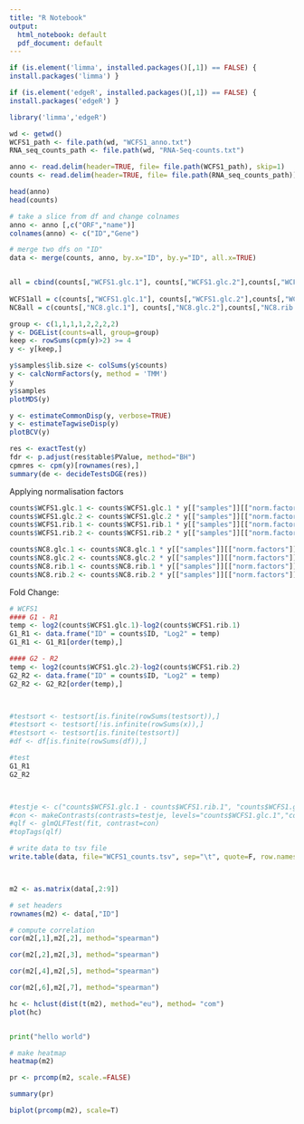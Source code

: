 ```yaml
---
title: "R Notebook"
output:
  html_notebook: default
  pdf_document: default
---
```


```r
if (is.element('limma', installed.packages()[,1]) == FALSE) { 
install.packages('limma') }

if (is.element('edgeR', installed.packages()[,1]) == FALSE) { 
install.packages('edgeR') }

library('limma','edgeR')
```



```r
wd <- getwd()
WCFS1_path <- file.path(wd, "WCFS1_anno.txt")
RNA_seq_counts_path <- file.path(wd, "RNA-Seq-counts.txt")
```

```r
anno <- read.delim(header=TRUE, file= file.path(WCFS1_path), skip=1)
counts <- read.delim(header=TRUE, file= file.path(RNA_seq_counts_path))

head(anno)
head(counts)

# take a slice from df and change colnames
anno <- anno [,c("ORF","name")]
colnames(anno) <- c("ID","Gene")

# merge two dfs on "ID"
data <- merge(counts, anno, by.x="ID", by.y="ID", all.x=TRUE)


```

```r


```



```r
all = cbind(counts[,"WCFS1.glc.1"], counts[,"WCFS1.glc.2"],counts[,"WCFS1.rib.1"],counts[,"WCFS1.rib.2"],counts[,"NC8.glc.1"], counts[,"NC8.glc.2"],counts[,"NC8.rib.1"],counts[,"NC8.rib.2"])  
  
WCFS1all = c(counts[,"WCFS1.glc.1"], counts[,"WCFS1.glc.2"],counts[,"WCFS1.rib.1"],counts[,"WCFS1.rib.2"])
NC8all = c(counts[,"NC8.glc.1"], counts[,"NC8.glc.2"],counts[,"NC8.rib.1"],counts[,"NC8.rib.2"])

group <- c(1,1,1,1,2,2,2,2)
y <- DGEList(counts=all, group=group)
keep <- rowSums(cpm(y)>2) >= 4
y <- y[keep,]

y$samples$lib.size <- colSums(y$counts)
y <- calcNormFactors(y, method = 'TMM')
y
y$samples
plotMDS(y)

y <- estimateCommonDisp(y, verbose=TRUE)
y <- estimateTagwiseDisp(y)
plotBCV(y)

res <- exactTest(y)
fdr <- p.adjust(res$table$PValue, method="BH")
cpmres <- cpm(y)[rownames(res),]
summary(de <- decideTestsDGE(res))
```


Applying normalisation factors
```r
counts$WCFS1.glc.1 <- counts$WCFS1.glc.1 * y[["samples"]][["norm.factors"]][1]
counts$WCFS1.glc.2 <- counts$WCFS1.glc.2 * y[["samples"]][["norm.factors"]][2]
counts$WCFS1.rib.1 <- counts$WCFS1.rib.1 * y[["samples"]][["norm.factors"]][3]
counts$WCFS1.rib.2 <- counts$WCFS1.rib.2 * y[["samples"]][["norm.factors"]][4]

counts$NC8.glc.1 <- counts$NC8.glc.1 * y[["samples"]][["norm.factors"]][5]
counts$NC8.glc.2 <- counts$NC8.glc.2 * y[["samples"]][["norm.factors"]][6]
counts$NC8.rib.1 <- counts$NC8.rib.1 * y[["samples"]][["norm.factors"]][7]
counts$NC8.rib.2 <- counts$NC8.rib.2 * y[["samples"]][["norm.factors"]][8]


```

Fold Change:
```r
# WCFS1
#### G1 - R1
temp <- log2(counts$WCFS1.glc.1)-log2(counts$WCFS1.rib.1)
G1_R1 <- data.frame("ID" = counts$ID, "Log2" = temp)
G1_R1 <- G1_R1[order(temp),]

#### G2 - R2
temp <- log2(counts$WCFS1.glc.2)-log2(counts$WCFS1.rib.2)
G2_R2 <- data.frame("ID" = counts$ID, "Log2" = temp)
G2_R2 <- G2_R2[order(temp),]



#testsort <- testsort[is.finite(rowSums(testsort)),]
#testsort <- testsort[!is.infinite(rowSums(x)),]
#testsort <- testsort[is.finite(testsort)]
#df <- df[is.finite(rowSums(df)),]

#test
G1_R1
G2_R2



#testje <- c("counts$WCFS1.glc.1 - counts$WCFS1.rib.1", "counts$WCFS1.glc.2 - counts$WCFS1.rib.1")
#con <- makeContrasts(contrasts=testje, levels="counts$WCFS1.glc.1","counts$WCFS1.rib.1","counts$WCFS1.glc.2")
#qlf <- glmQLFTest(fit, contrast=con)
#topTags(qlf)

```






```r



# write data to tsv file
write.table(data, file="WCFS1_counts.tsv", sep="\t", quote=F, row.names=F)



m2 <- as.matrix(data[,2:9])

# set headers 
rownames(m2) <- data[,"ID"]
```


```r
# compute correlation
cor(m2[,1],m2[,2], method="spearman")
```
```r
cor(m2[,2],m2[,3], method="spearman")
```
```r
cor(m2[,4],m2[,5], method="spearman")
```

```r
cor(m2[,6],m2[,7], method="spearman")
```
```r
hc <- hclust(dist(t(m2), method="eu"), method= "com")
plot(hc)
```
```r

```
```python
print("hello world")
```


```r
# make heatmap
heatmap(m2)
```
```r
pr <- prcomp(m2, scale.=FALSE)


```
```r
summary(pr)
```
```r
biplot(prcomp(m2), scale=T)
```